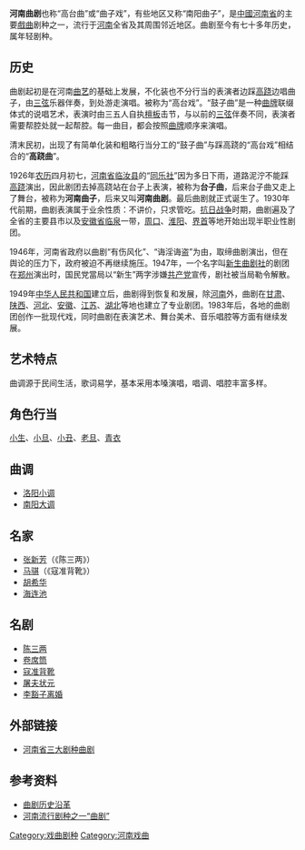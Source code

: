 {{No footnotes|time=2020-12-27T16:19:22+00:00}}
{{戏曲
|戏曲名称=河南曲劇
|图片=
|图片介紹=
|戏曲拼音=
|英文名称=
|流行区域=[[河南|河南]]及[[湖北|湖北]]西北部
|流派=
|网站=
}}
'''河南曲剧'''也称“高台曲”或“曲子戏”，有些地区又称“南阳曲子”，是[[中國|中國]][[河南省|河南省]]的主要[[戲曲|戲曲]]剧种之一，流行于[[河南|河南]]全省及其周围邻近地区。曲剧至今有七十多年历史，属年轻剧种。

==历史==
曲剧起初是在河南[[曲艺|曲艺]]的基础上发展，不化装也不分行当的表演者边踩[[高跷|高跷]]边唱曲子，由[[三弦|三弦]]乐器伴奏，到处游走演唱。被称为“高台戏”。“鼓子曲”是一种[[曲牌|曲牌]]联缀体式的说唱艺术，表演时由三五人自执[[檀板|檀板]]击节，与以前的[[三弦|三弦]]伴奏不同，表演者需要帮腔处就一起帮腔。每一曲目，都会按照[[曲牌|曲牌]]顺序来演唱。

清末民初，出现了有简单化装和粗略行当分工的“鼓子曲”与踩高跷的“高台戏”相结合的“'''高跷曲'''”。

1926年[[农历|农历]]四月初七，[[河南省|河南省]][[临汝县|临汝县]]的“[[同乐社|同乐社]]”因为多日下雨，道路泥泞不能踩[[高跷|高跷]]演出，因此剧团去掉高跷站在台子上表演，被称为'''台子曲'''，后来台子曲又走上了舞台，被称为'''河南曲子'''，后来又叫'''河南曲剧'''。最后曲剧就正式诞生了。1930年代前期，曲剧表演属于业余性质：不讲价，只求管吃。[[抗日战争|抗日战争]]时期，曲剧遍及了全省的主要县市以及[[安徽省|安徽省]][[临泉县|临泉]]一带，[[周口|周口]]、[[淮阳|淮阳]]、[[界首|界首]]等地开始出现半职业性剧团。

1946年，河南省政府以曲剧“有伤风化”、“诲淫诲盗”为由，取缔曲剧演出，但在舆论的压力下，政府被迫不再继续施压。1947年，一个名字叫[[新生曲剧社|新生曲剧社]]的剧团在[[郑州|郑州]]演出时，国民党當局以“新生”两字涉嫌[[中國共産黨|共产党]]宣传，剧社被当局勒令解散。

1949年[[中华人民共和国|中华人民共和国]]建立后，曲剧得到恢复和发展，除[[河南|河南]]外，曲剧在[[甘肃|甘肃]]、[[陕西|陕西]]、[[河北|河北]]、[[安徽|安徽]]、[[江苏|江苏]]、[[湖北|湖北]]等地也建立了专业剧团。1983年后，各地的曲剧团创作一批现代戏，同时曲剧在表演艺术、舞台美术、音乐唱腔等方面有继续发展。

==艺术特点==
曲调源于民间生活，歌词易学，基本采用本嗓演唱，唱调、唱腔丰富多样。

==角色行当==
[[小生|小生]]、[[小旦|小旦]]、[[小丑|小丑]]、[[老旦|老旦]]、[[青衣_(戏剧)|青衣]]

==曲调==
*[[洛阳小调|洛阳小调]]
*[[南阳大调|南阳大调]]
==名家==
*[[张新芳|张新芳]]（《陈三两》）
*[[马骐|马骐]]（《寇准背靴》）
*[[胡希华|胡希华]]
*[[海连池|海连池]]

==名剧==
*[[陈三两|陈三两]]
*[[卷席筒|卷席筒]]
*[[寇准背靴|寇准背靴]]
*[[屠夫状元|屠夫状元]]
*[[李豁子离婚|李豁子离婚]]

==外部链接==
*[http://henan.5jmc.com/portal.php?mod=view&aid=677 河南省三大剧种曲剧]{{dead link|date=2018年3月 |bot=InternetArchiveBot |fix-attempted=yes }}

==参考资料==
*[http://www.szxq.com/baike/quju/200808/04-606.html 曲剧历史沿革] {{Wayback|url=http://www.szxq.com/baike/quju/200808/04-606.html |date=20210102090658 }}
*[http://www.daoda.net/2010/0103/10875.html 河南流行剧种之一“曲剧”] {{Wayback|url=http://www.daoda.net/2010/0103/10875.html |date=20210102091632 }}

{{河南三大剧种}}{{中国各地戏剧}}{{中原文化}}

[[Category:戏曲剧种|Category:戏曲剧种]]
[[Category:河南戏曲|Category:河南戏曲]]